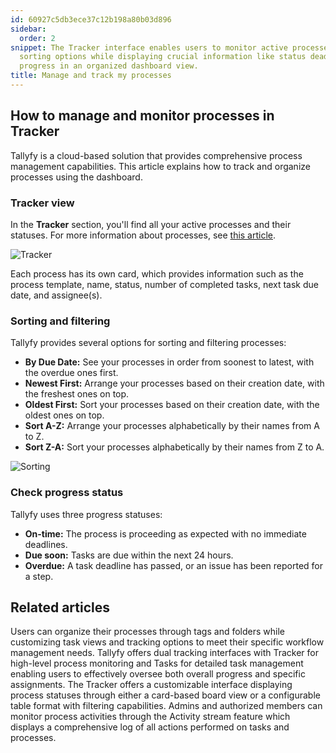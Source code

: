 ```yaml
---
id: 60927c5db3ece37c12b198a80b03d896
sidebar:
  order: 2
snippet: The Tracker interface enables users to monitor active processes through customizable
  sorting options while displaying crucial information like status deadlines and task
  progress in an organized dashboard view.
title: Manage and track my processes
---
```


## How to manage and monitor processes in Tracker

Tallyfy is a cloud-based solution that provides comprehensive process management capabilities. This article explains how to track and organize processes using the dashboard.

### Tracker view

In the **Tracker** section, you'll find all your active processes and their statuses. For more information about processes, see [this article](/products/pro/tracking-and-tasks/processes/).

![Tracker](https://screenshots.tallyfy.com/tallyfy%2Fpro%2Fdesktop-light-showcase-tracker-tab.png)

Each process has its own card, which provides information such as the process template, name, status, number of completed tasks, next task due date, and assignee(s).

### Sorting and filtering

Tallyfy provides several options for sorting and filtering processes:

- **By Due Date:** See your processes in order from soonest to latest, with the overdue ones first.
- **Newest First:** Arrange your processes based on their creation date, with the freshest ones on top.
- **Oldest First:** Sort your processes based on their creation date, with the oldest ones on top.
- **Sort A-Z:** Arrange your processes alphabetically by their names from A to Z.
- **Sort Z-A:** Sort your processes alphabetically by their names from Z to A.

![Sorting](https://screenshots.tallyfy.com/tallyfy%2Fpro%2Fdesktop-light-order-processes.png)

### Check progress status

Tallyfy uses three progress statuses:

- **On-time:** The process is proceeding as expected with no immediate deadlines.
- **Due soon:** Tasks are due within the next 24 hours.
- **Overdue:** A task deadline has passed, or an issue has been reported for a step.


## Related articles
<CardGrid>
<LinkTitleCard header="<b>Tracker View > Organize processes</b>" href="/products/pro/tracking-and-tasks/tracker-view/organize-processes/" > Users can organize their processes through tags and folders while customizing task views and tracking options to meet their specific workflow management needs. </LinkTitleCard>
<LinkTitleCard header="<b>Pro > Tracking</b>" href="/products/pro/tracking-and-tasks/" > Tallyfy offers dual tracking interfaces with Tracker for high-level process monitoring and Tasks for detailed task management enabling users to effectively oversee both overall progress and specific assignments. </LinkTitleCard>
<LinkTitleCard header="<b>Tracking And Tasks > Tracker view</b>" href="/products/pro/tracking-and-tasks/tracker-view/" > The Tracker offers a customizable interface displaying process statuses through either a card-based board view or a configurable table format with filtering capabilities. </LinkTitleCard>
<LinkTitleCard header="<b>Tracker View > Check process activity</b>" href="/products/pro/tracking-and-tasks/tracker-view/how-can-i-track-process-activities-on-tallyfy/" > Admins and authorized members can monitor process activities through the Activity stream feature which displays a comprehensive log of all actions performed on tasks and processes. </LinkTitleCard>
</CardGrid>
